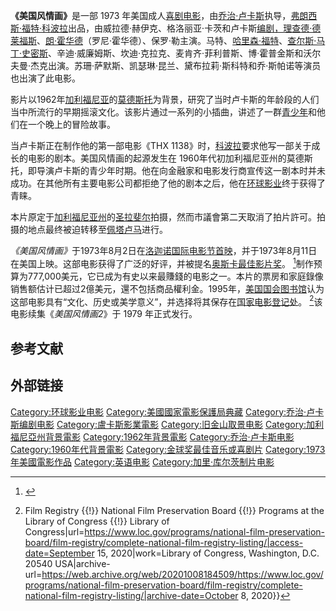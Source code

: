 {{Infobox Film
| name           = 美國風情畫
| original_name = ''American Graffiti''
| image          = American graffiti ver1.jpg
| caption        = 
| director       = [[喬治·盧卡斯|喬治·盧卡斯]]
| producer       = [[弗朗西斯·科波拉|法蘭西斯·福特·柯波拉]]
| writer         = [[喬治·盧卡斯|喬治·盧卡斯]]<br />[[Gloria_Katz|Gloria Katz]]<br />[[Willard_Huyck|Willard Huyck]]
| narrator       = 
| starring       = [[李察·德雷福斯|李察·德雷福斯]]<br />[[朗·霍華|朗·霍華]]<br />[[Paul_Le_Mat|Paul Le Mat]]<br />[[查爾斯·馬丁·史密斯|查爾斯·馬丁·史密斯]]<br />[[Candy_Clark|Candy Clark]]<br />[[Mackenzie_Phillips|Mackenzie Phillips]]<br />[[Cindy_Williams|Cindy Williams]]<br />[[Wolfman_Jack|Wolfman Jack]]
| music          = 
| cinematography = [[Jan_D'Alquen|Jan D'Alquen]]<br />[[Ron_Eveslage|Ron Eveslage]]
| editing        = [[瑪西亞·盧卡斯|瑪西亞·盧卡斯]]<br />[[Verna_Fields|Verna Fields]]
| distributor    = [[環球影業|環球影業]]
| released       = {{film date|1973|8|11}}
| runtime        = 110 分<br> 112 分 <br>導演版<br> (1978年重新推出)
| country        = [[美國電影|美國]]
| language       = 英語
| budget         = [[美元|美元]]$75萬
| preceded_by    = 
| followed_by    = ''More American Graffiti''
| website        =
| amg_id         = 
| imdb_id        = 0069704
}}
'''《美国风情画》'''是一部 1973 年美国成人[[喜劇|喜剧电影]]，由[[乔治·卢卡斯|乔治·卢卡斯]]执导，[[弗朗西斯·科波拉|弗朗西斯·福特·科波拉]]出品，由威拉德·赫伊克、格洛丽亚·卡茨和卢卡斯[[李察·德雷福斯|编剧，理查德·德莱福斯]]、[[朗·侯活|朗·霍华德]]（罗尼·霍华德）、保罗·勒主演。马特、[[哈里森·福特|哈里森·福特]]、[[查尔斯·马丁·史密斯|查尔斯·马丁·史密斯]]、辛迪·威廉姆斯、坎迪·克拉克、麦肯齐·菲利普斯、博·霍普金斯和沃尔夫曼·杰克出演。苏珊·萨默斯、凯瑟琳·昆兰、黛布拉莉·斯科特和乔·斯帕诺等演员也出演了此电影。

影片以1962年[[加利福尼亚州|加利福尼亚]]的[[莫德斯托_(加利福尼亞州)|莫德斯托]]为背景，研究了当时卢卡斯的年龄段的人们当中所流行的早期摇滚文化。该影片通过一系列的小插曲，讲述了一群[[青少年|青少年]]和他们在一个晚上的冒险故事。

当卢卡斯正在制作他的第一部电影《THX 1138》时，[[弗朗西斯·科波拉|科波拉]]要求他写一部关于成长的电影的剧本。美国风情画的起源发生在 1960年代初加利福尼亚州的莫德斯托，即导演卢卡斯的青少年时期。他在向金融家和电影发行商宣传这一剧本时并未成功。在其他所有主要电影公司都拒绝了他的剧本之后，他在[[环球影业|环球影业]]终于获得了青睐。

本片原定于[[圣拉菲尔_(加利福尼亚州)|加利福尼亚州]]的[[圣拉菲尔_(加利福尼亚州)|圣拉斐尔]]拍摄，然而市議會第二天取消了拍片許可。拍摄的地点最终被迫转移至[[佩塔卢马|佩塔卢马]]进行。

''《美国风情画》''于1973年8月2日在[[洛迦诺电影节|洛迦诺国际电影节首映]]，并于1973年8月11日在美国上映。这部电影获得了广泛的好评，并被提名[[奥斯卡最佳影片奖|奥斯卡最佳影片奖]]。 <ref>{{Cite web|title=The Sting Wins Best Picture: 1974 Oscars|url=https://www.youtube.com/watch?v=nhRG1OzbDJs|access-date=August 3, 2019|archive-url=https://web.archive.org/web/20201217022256/https://www.youtube.com/watch?v=nhRG1OzbDJs|archive-date=December 17, 2020}}</ref>制作预算为777,000美元，它已成为有史以来最賺錢的电影之一。本片的票房和家庭錄像销售额估计已超过2億美元，還不包括商品權利金。1995年，[[國會圖書館_(美國)|美国国会图书馆]]认为这部电影具有“文化、历史或美学意义”，并选择将其保存在[[國家影片登記表|国家电影登记处]]。 <ref>{{Cite web|title=Complete National Film Registry Listing {{!}} Film Registry {{!}} National Film Preservation Board {{!}} Programs at the Library of Congress {{!}} Library of Congress|url=https://www.loc.gov/programs/national-film-preservation-board/film-registry/complete-national-film-registry-listing/|access-date=September 15, 2020|work=Library of Congress, Washington, D.C. 20540 USA|archive-url=https://web.archive.org/web/20201008184509/https://www.loc.gov/programs/national-film-preservation-board/film-registry/complete-national-film-registry-listing/|archive-date=October 8, 2020}}</ref>该电影续集《''美国风情画2''》于 1979 年正式发行。
==参考文献==
{{reflist}}
==外部链接==
[[Category:环球影业电影|Category:环球影业电影]]
[[Category:美國國家電影保護局典藏|Category:美國國家電影保護局典藏]]
[[Category:乔治·卢卡斯编剧电影|Category:乔治·卢卡斯编剧电影]]
[[Category:盧卡斯影業電影|Category:盧卡斯影業電影]]
[[Category:旧金山取景电影|Category:旧金山取景电影]]
[[Category:加利福尼亞州背景電影|Category:加利福尼亞州背景電影]]
[[Category:1962年背景電影|Category:1962年背景電影]]
[[Category:乔治·卢卡斯电影|Category:乔治·卢卡斯电影]]
[[Category:1960年代背景電影|Category:1960年代背景電影]]
[[Category:金球奖最佳音乐或喜剧片|Category:金球奖最佳音乐或喜剧片]]
[[Category:1973年美國電影作品|Category:1973年美國電影作品]]
[[Category:英语电影|Category:英语电影]]
[[Category:加里·库尔茨制片电影|Category:加里·库尔茨制片电影]]